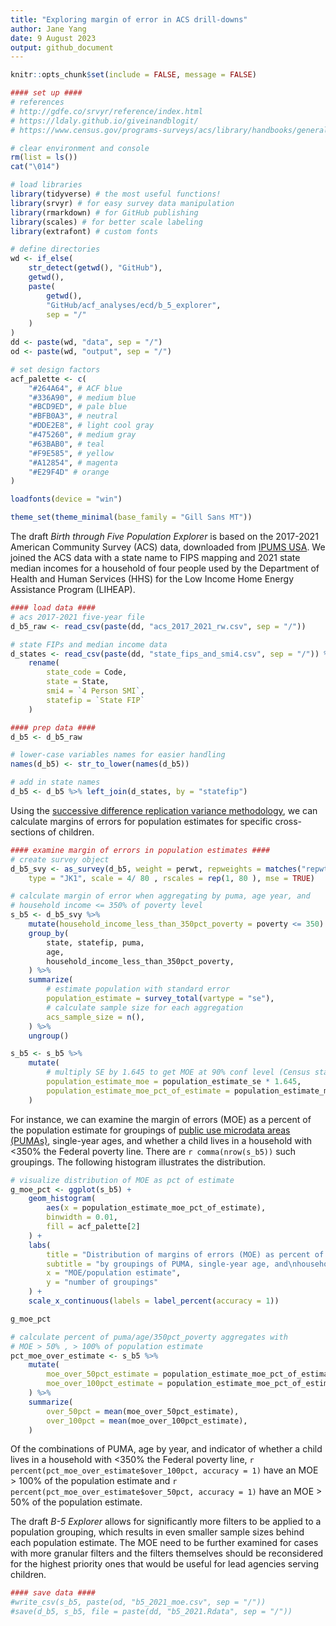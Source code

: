 ```yaml
---
title: "Exploring margin of error in ACS drill-downs"
author: Jane Yang
date: 9 August 2023
output: github_document
---
```


``` r
knitr::opts_chunk$set(include = FALSE, message = FALSE)
```

``` r
#### set up ####
# references
# http://gdfe.co/srvyr/reference/index.html
# https://ldaly.github.io/giveinandblogit/
# https://www.census.gov/programs-surveys/acs/library/handbooks/general.html 

# clear environment and console
rm(list = ls())
cat("\014")

# load libraries
library(tidyverse) # the most useful functions!
library(srvyr) # for easy survey data manipulation
library(rmarkdown) # for GitHub publishing
library(scales) # for better scale labeling
library(extrafont) # custom fonts

# define directories
wd <- if_else(
    str_detect(getwd(), "GitHub"),
    getwd(),
    paste(
        getwd(), 
        "GitHub/acf_analyses/ecd/b_5_explorer", 
        sep = "/"
    )
)
dd <- paste(wd, "data", sep = "/")
od <- paste(wd, "output", sep = "/")

# set design factors
acf_palette <- c(
    "#264A64", # ACF blue
    "#336A90", # medium blue
    "#BCD9ED", # pale blue
    "#BFB0A3", # neutral
    "#DDE2E8", # light cool gray
    "#475260", # medium gray
    "#63BAB0", # teal
    "#F9E585", # yellow
    "#A12854", # magenta
    "#E29F4D" # orange
)

loadfonts(device = "win")

theme_set(theme_minimal(base_family = "Gill Sans MT"))
```

The draft *Birth through Five Population Explorer* is based on the 2017-2021 American Community Survey (ACS) data, downloaded from [IPUMS USA](https://usa.ipums.org/usa/). We joined the ACS data with a state name to FIPS mapping and 2021 state median incomes for a household of four people used by the Department of Health and Human Services (HHS) for the Low Income Home Energy Assistance Program (LIHEAP). 

``` r
#### load data ####
# acs 2017-2021 five-year file
d_b5_raw <- read_csv(paste(dd, "acs_2017_2021_rw.csv", sep = "/"))

# state FIPs and median income data
d_states <- read_csv(paste(dd, "state_fips_and_smi4.csv", sep = "/")) %>%
    rename(
        state_code = Code,
        state = State,
        smi4 = `4 Person SMI`,
        statefip = `State FIP`
    )

#### prep data ####
d_b5 <- d_b5_raw 

# lower-case variables names for easier handling
names(d_b5) <- str_to_lower(names(d_b5))

# add in state names
d_b5 <- d_b5 %>% left_join(d_states, by = "statefip")
```

Using the [successive difference replication variance methodology](https://www2.census.gov/programs-surveys/acs/tech_docs/accuracy/2021_ACS_Accuracy_Document_Worked_Examples.pdf), we can calculate margins of errors for population estimates for specific cross-sections of children. 

``` r
#### examine margin of errors in population estimates ####
# create survey object
d_b5_svy <- as_survey(d_b5, weight = perwt, repweights = matches("repwtp[0-9]+"),
    type = "JK1", scale = 4/ 80 , rscales = rep(1, 80 ), mse = TRUE)

# calculate margin of error when aggregating by puma, age year, and
# household income <= 350% of poverty level
s_b5 <- d_b5_svy %>%
    mutate(household_income_less_than_350pct_poverty = poverty <= 350) %>%
    group_by(
        state, statefip, puma,
        age,
        household_income_less_than_350pct_poverty,
    ) %>%
    summarize(
        # estimate population with standard error
        population_estimate = survey_total(vartype = "se"),
        # calculate sample size for each aggregation
        acs_sample_size = n(),
    ) %>%
    ungroup()

s_b5 <- s_b5 %>% 
    mutate(
        # multiply SE by 1.645 to get MOE at 90% conf level (Census standard)
        population_estimate_moe = population_estimate_se * 1.645,
        population_estimate_moe_pct_of_estimate = population_estimate_moe/population_estimate,
    )
```

For instance, we can examine the margin of errors (MOE) as a percent of the population estimate for groupings of [public use microdata areas (PUMAs)](https://www.census.gov/programs-surveys/geography/guidance/geo-areas/pumas.html), single-year ages, and whether a child lives in a household with <350% the Federal poverty line. There are `r comma(nrow(s_b5))` such groupings. The following histogram illustrates the distribution.


``` r
# visualize distribution of MOE as pct of estimate
g_moe_pct <- ggplot(s_b5) +
    geom_histogram(
        aes(x = population_estimate_moe_pct_of_estimate),
        binwidth = 0.01,
        fill = acf_palette[2]
    ) +
    labs(
        title = "Distribution of margins of errors (MOE) as percent of population estimate",
        subtitle = "by groupings of PUMA, single-year age, and\nhousehold income greater or less than 350% of Federal poverty line",
        x = "MOE/population estimate",
        y = "number of groupings"
    ) +
    scale_x_continuous(labels = label_percent(accuracy = 1))

g_moe_pct
```

``` r
# calculate percent of puma/age/350pct_poverty aggregates with
# MOE > 50% , > 100% of population estimate
pct_moe_over_estimate <- s_b5 %>%
    mutate(
        moe_over_50pct_estimate = population_estimate_moe_pct_of_estimate > 0.5,
        moe_over_100pct_estimate = population_estimate_moe_pct_of_estimate > 1,
    ) %>%
    summarize(
        over_50pct = mean(moe_over_50pct_estimate),
        over_100pct = mean(moe_over_100pct_estimate),
    )
```

Of the combinations of PUMA, age by year, and indicator of whether a child lives in a household with <350% the Federal poverty line, `r percent(pct_moe_over_estimate$over_100pct, accuracy = 1)` have an MOE > 100% of the population estimate and `r percent(pct_moe_over_estimate$over_50pct, accuracy = 1)` have an MOE > 50% of the population estimate.

The draft *B-5 Explorer* allows for significantly more filters to be applied to a population grouping, which results in even smaller sample sizes behind each population estimate. The MOE need to be further examined for cases with more granular filters and the filters themselves should be reconsidered for the highest priority ones that would be useful for lead agencies serving children.

``` r
#### save data ####
#write_csv(s_b5, paste(od, "b5_2021_moe.csv", sep = "/"))
#save(d_b5, s_b5, file = paste(dd, "b5_2021.Rdata", sep = "/"))
```
